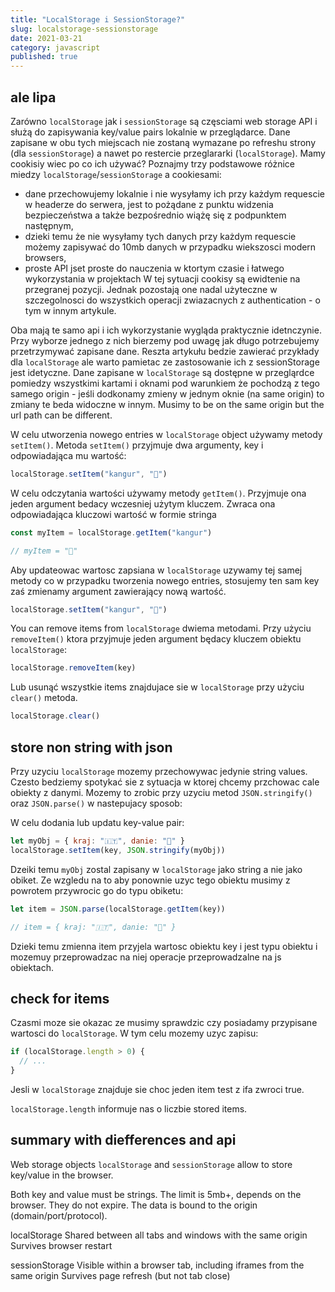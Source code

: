 ```yaml
---
title: "LocalStorage i SessionStorage?"
slug: localstorage-sessionstorage
date: 2021-03-21
category: javascript
published: true
---
```


## ale lipa

Zarówno `localStorage` jak i `sessionStorage` są częsciami web storage API i służą do zapisywania key/value pairs lokalnie w przeglądarce. Dane zapisane w obu tych miejscach nie zostaną wymazane po refreshu strony (dla `sessionStorage`) a nawet po restercie przeglararki (`localStorage`). Mamy cookisiy wiec po co ich używać? Poznajmy trzy podstawowe różnice miedzy `localStorage`/`sessionStorage` a cookiesami:

- dane przechowujemy lokalnie i nie wysyłamy ich przy każdym requescie w headerze do serwera, jest to pożądane z punktu widzenia bezpieczeństwa a także bezpośrednio wiążę się z podpunktem następnym,
- dzieki temu że nie wysyłamy tych danych przy każdym requescie możemy zapisywać do 10mb danych w przypadku wiekszosci modern browsers,
- proste API jset proste do nauczenia w ktortym czasie i łatwego wykorzystania w projektach
  W tej sytuacji cookisy są ewidtenie na przegranej pozycji. Jednak pozostają one nadal użyteczne w szczegolnosci do wszystkich operacji zwiazacnych z authentication - o tym w innym artykule.

Oba mają te samo api i ich wykorzystanie wygląda praktycznie idetnczynie. Przy wyborze jednego z nich bierzemy pod uwagę jak długo potrzebujemy przetrzymywać zapisane dane. Reszta artykułu bedzie zawierać przykłady dla `localStorage` ale warto pamietac ze zastosowanie ich z sessionStorage jest idetyczne. Dane zapisane w `localStorage` są dostępne w przegląrdce pomiedzy wszystkimi kartami i oknami pod warunkiem że pochodzą z tego samego origin - jeśli dodkonamy zmieny w jednym oknie (na same origin) to zmiany te beda widoczne w innym. Musimy to be on the same origin but the url path can be different.

W celu utworzenia nowego entries w `localStorage` object używamy metody `setItem()`. Metoda `setItem()` przyjmuje dwa argumenty, key i odpowiadająca mu wartość:

```javascript
localStorage.setItem("kangur", "🦘")
```

W celu odczytania wartości używamy metody `getItem()`. Przyjmuje ona jeden argument bedacy wczesniej użytym kluczem. Zwraca ona odpowiadająca kluczowi wartość w formie stringa

```javascript
const myItem = localStorage.getItem("kangur")

// myItem = "🦘"
```

Aby updateowac wartosc zapsiana w `localStorage` uzywamy tej samej metody co w przypadku tworzenia nowego entries, stosujemy ten sam key zaś zmienamy argument zawierający nową wartość.

```javascript
localStorage.setItem("kangur", "🦘")
```

You can remove items from `localStorage` dwiema metodami. Przy użyciu `removeItem()` ktora przyjmuje jeden argument będacy kluczem obiektu `localStorage`:

```javascript
localStorage.removeItem(key)
```

Lub usunąć wszystkie items znajdujace sie w `localStorage` przy użyciu `clear()` metoda.

```javascript
localStorage.clear()
```

## store non string with json

Przy uzyciu `localStorage` mozemy przechowywac jedynie string values. Czesto bedziemy spotykać sie z sytuacja w ktorej chcemy przchowac cale obiekty z danymi. Mozemy to zrobic przy uzyciu metod `JSON.stringify()` oraz `JSON.parse()` w nastepujacy sposob:

W celu dodania lub updatu key-value pair:

```javascript
let myObj = { kraj: "🇮🇹", danie: "🍕" }
localStorage.setItem(key, JSON.stringify(myObj))
```

Dzeiki temu `myObj` zostal zapisany w `localStorage` jako string a nie jako obiket. Ze wzgledu na to aby ponownie uzyc tego obiektu musimy z powrotem przywrocic go do typu obiketu:

```javascript
let item = JSON.parse(localStorage.getItem(key))

// item = { kraj: "🇮🇹", danie: "🍕" }
```

Dzieki temu zmienna item przyjela wartosc obiektu key i jest typu obiektu i mozemuy przeprowadzac na niej operacje przeprowadzalne na js obiektach.

## check for items

Czasmi moze sie okazac ze musimy sprawdzic czy posiadamy przypisane wartosci do `localStorage`. W tym celu mozemy uzyc zapisu:

```javascript
if (localStorage.length > 0) {
  // ...
}
```

Jesli w `localStorage` znajduje sie choc jeden item test z ifa zwroci true.

`localStorage.length` informuje nas o liczbie stored items.

## summary with diefferences and api

Web storage objects `localStorage` and `sessionStorage` allow to store key/value in the browser.

Both key and value must be strings.
The limit is 5mb+, depends on the browser.
They do not expire.
The data is bound to the origin (domain/port/protocol).

localStorage
Shared between all tabs and windows with the same origin
Survives browser restart

sessionStorage
Visible within a browser tab, including iframes from the same origin
Survives page refresh (but not tab close)
